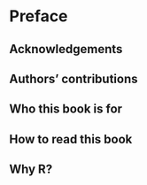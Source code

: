 # Preface {.unnumbered}

## Acknowledgements {.unnumbered}

## Authors' contributions {.unnumbered}

## Who this book is for

## How to read this book

## Why R?